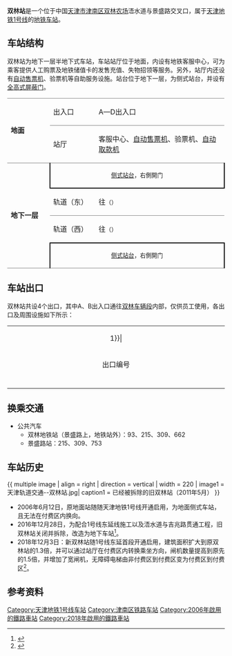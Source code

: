 {{noteTA 
|G1 =Transport}}
{{Infobox station
|name = 双林
|eng_name = Shuanglin
|linecolour = {{天津地铁颜色|1}}
|image = Shuanglin Station Platform 20190508.jpg
|caption = 双林站站台（2019年5月）
|other_name = 
|country = {{PRC}}
|borough = [[天津市|天津市]][[津南区|津南区]][[双林农场|双林农场]]
|address = 浯水道与景盛路交叉口
|coordinates = {{coord|39|3|22.55|N|117|17|9.17|E|display=inline,title|Region:CH_type}}
|elevation = 
|operator = [[天津轨道交通集团|天津轨道交通集团]]
|lines = {{天津地铁线路名|1|SL}}
|distance = 
|platform = 2座[[侧式站台|侧式站台]]
|tracks = 2条
|bus_routes = 
|bus_stands = 
|connections = 公交站
|structure = 半地下车站
|hall = 地面站厅
|depth = 
|levels = 
|interchange = 
|exits = 4个
|lift = 
|escalator = 7条
|architect = 
|architectural_style = 
|colour = 白色
|type = 
|status = 运营中
|code = 
|zone = 
|classification = 
|website = 
|built = 
|opened = 旧车站：2006年6月12日<br />新车站：2018年12月3日
|closed = 旧车站：2016年12月28日
|pass_year = 
|passengers = 
|pass_system = 
|pass_rank = 
|mpassengers = 
|trains = 
|station_hours = 
|hours = 
|first = 往{{天津地铁起讫站|1|L}}：06:02<br />往{{天津地铁起讫站|1|R}}：06:26
|last = 往{{天津地铁起讫站|1|L}}：22:51<br />往{{天津地铁起讫站|1|R}}：23:37
|adjacent = {{adjacent stations|system=天津地铁|line=1|left=财经大学|right=李楼}}
|other_services = 
|route_map = 
}}
'''双林站'''是一个位于中国[[天津市|天津市]][[津南区|津南区]][[双林农场|双林农场]]浯水道与景盛路交叉口，属于[[天津地铁|天津地铁]][[天津地铁1号线|1号线]]的[[地铁车站|地铁车站]]。

==车站结构==
双林站为地下一层半地下式车站，车站站厅位于地面，内设有地铁客服中心，可为乘客提供人工购票及地铁储值卡的发售充值、失物招领等服务。另外，站厅内还设有[[自动售票机|自动售票机]]、验票机等自助服务设施。站台位于地下一层，为侧式站台，并设有[[屏蔽门|全高式屏蔽门]]。

{|cellspacing=0 cellpadding=3
|-
|style="border-top:solid 1px gray;border-bottom:solid 1px gray;" rowspan=2 valign=top width=100|'''地面'''
|style="border-top:solid 1px gray;border-bottom:solid 1px gray;" valign=top width=100|出入口
|style="border-top:solid 1px gray;border-bottom:solid 1px gray;" valign=top width=350|A—D出入口
|-
|style="border-bottom:solid 1px gray;" valign=top|站厅
|style="border-bottom:solid 1px gray;" valign=top|客服中心、[[自动售票机|自动售票机]]、验票机、[[自动取款机|自动取款机]]
|-
|style="border-bottom:solid 1px gray;" rowspan=4 valign=top|'''地下一层'''
|style="border-right:solid 2px black;border-left:solid 2px black;border-bottom:solid 2px black;" colspan=2|<center><small>[[侧式站台|侧式站台]]，右側開门</small></center>
|-
|轨道（东）
|{{arrow|L}} {{天津地铁线路名|1|c}}往{{站|刘园}}<small>（{{站|财经大学}}）</small>
|-
|style="border-top:solid 1px gray;"|轨道（西）
|style="border-top:solid 1px gray;"|{{arrow|R}} {{天津地铁线路名|1|c}}往{{站|东沽路}}<small>（{{站|李楼}}）</small>
|-
|style="border-right:solid 2px black;border-left:solid 2px black;border-top:solid 2px black;border-bottom:solid 1px gray;" colspan=2|<center><small>[[侧式站台|侧式站台]]，右側開门</small></center>
|}

== 车站出口 ==
双林站共设4个出口，其中A、B出入口通往[[双林车辆段|双林车辆段]]内部，仅供员工使用，各出口及周围设施如下所示：
{| class="wikitable" style="width:65%"
|colspan=4 align="center" bgcolor={{天津地铁颜色|1}}|
|-
! style="width:9%" | 出口编号
! style="width:13%" | 地点
! style="width:53%" | 可到达目的地
|-
| align="center" style="border-bottom:none" | {{港鐵出口|A}}  ||[[双林车辆段|双林车辆段]]||仅供员工使用
|-
| align="center" style="border-bottom:none" | {{港鐵出口|B}}  ||[[双林车辆段|双林车辆段]]||仅供员工使用
|-
| align="center" style="border-bottom:none" | {{港鐵出口|C}}  ||景盛路东侧||浯水道
|-
| align="center" style="border-bottom:none" | {{港鐵出口|D}}  ||景盛路东侧||海天馨苑
|}

==换乘交通==
*公共汽车
**双林地铁站（景盛路上，地铁站外）：93、215、309、662
**景盛路站：215、309、753

==车站历史==
{{ multiple image | align = right | direction = vertical | width = 220
| image1 =天津轨道交通--双林站.jpg| caption1 = 已经被拆除的旧双林站（2011年5月）
}}
*2006年6月12日，原地面站随随天津地铁1号线开通启用，为地面侧式车站，且无法在付费区内换向。
*2016年12月28日，为配合1号线东延线施工以及浯水道与吉兆路贯通工程，旧双林站关闭并拆除，改造为地下车站<ref>{{cite news | title = 地铁1号线双林站改建为地下站 拆除后原址重建 | publisher = 北方网 | date = 2016-12-30 | url = http://news.enorth.com.cn/system/2016/12/30/031454216.shtml | accessdate = 2018-12-07 | language = zh | archive-date = 2019-07-27 | archive-url = https://web.archive.org/web/20190727152142/http://news.enorth.com.cn/system/2016/12/30/031454216.shtml | dead-url = no }}</ref>。
*2018年12月3日：新双林站随1号线东延首段开通启用，建筑面积扩大到原双林站的1.3倍，并可以通过站厅在付费区内转换乘坐方向，闸机数量提高到原先的1.5倍，并增加了宽闸机，无障碍电梯由非付费区到付费区变为付费区到付费区<ref>{{cite news | title = 地铁“新”双林站将亮相 末班车最晚至11点半 | publisher = 大众网 | date = 2018-11-30 | url = http://www.dzwww.com/xinwen/guoneixinwen/201811/t20181130_18127880.htm | accessdate = 2018-12-07 | language = zh | archive-date = 2018-12-09 | archive-url = https://web.archive.org/web/20181209124446/http://www.dzwww.com/xinwen/guoneixinwen/201811/t20181130_18127880.htm | dead-url = no }}</ref>。

== 参考资料 ==
<div class="references-small">
<references />
</div>

{{Commonscat|Shuanglin Station}}

{{天津地铁1号线}}
{{天津轨道交通车站列表}}

[[Category:天津地铁1号线车站|Category:天津地铁1号线车站]]
[[Category:津南区铁路车站|Category:津南区铁路车站]]
[[Category:2006年啟用的鐵路車站|Category:2006年啟用的鐵路車站]]
[[Category:2018年啟用的鐵路車站|Category:2018年啟用的鐵路車站]]